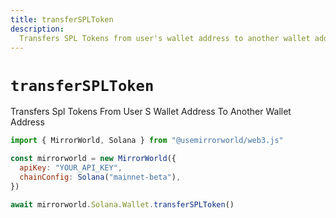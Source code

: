 ```yaml
---
title: transferSPLToken
description:
  Transfers SPL Tokens from user's wallet address to another wallet address
---
```


# `transferSPLToken`

Transfers Spl Tokens From User S Wallet Address To Another Wallet Address

```js
import { MirrorWorld, Solana } from "@usemirrorworld/web3.js"

const mirrorworld = new MirrorWorld({
  apiKey: "YOUR_API_KEY",
  chainConfig: Solana("mainnet-beta"),
})

await mirrorworld.Solana.Wallet.transferSPLToken()
```
